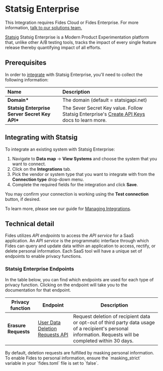 
# Statsig Enterprise

<Callout emoji=""> This Integration requires Fides Cloud or Fides Enterprise. For more information, [talk to our solutions team.](https://ethyca.com/book-demo?utm_source=docs-site) </Callout>

[Statsig](https://www.statsig.com/) Statsig Enterprise is a Modern Product Experimentation platform that, unlike other A/B testing tools, tracks the impact of every single feature release thereby quantifying impact of all efforts.

## Prerequisites

In order to [integrate](/user-guides/integrations) with Statsig Enterprise, you'll need to collect the following information:

| Name                    | Description                                                                                                                                       |
| :---------------------- | :------------------------------------------------------------------------------------------------------------------------------------------------ |
| **Domain\***            | The domain (default = statsigapi.net)                                                                                                                    |
| **Statsig Enterprise Server Secret Key API\*** | The Sever Secret Key value. Follow Statsig Enterprise's [Create API Keys](https://docs.statsig.com/feature-gates/implement/server#step-1-get-the-statsig-server-secret-key) docs to learn more. |

## Integrating with Statsig

To integrate an existing system with Statsig Enterprise:

1. Navigate to **Data map** → **View Systems** and choose the system that you want to connect.
2. Click on the **Integrations** tab.
3. Pick the vendor or system type that you want to integrate with from the **Connection type** drop-down menu.
4. Complete the required fields for the integration and click **Save**.

You may confirm your connection is working using the **Test connection** button, if desired.

To learn more, please see our guide for [Managing Integrations](/user-guides/integrations/manage-integrations).

## Technical detail

Fides utilizes _API endpoints_ to access the _API service_ for a SaaS application. An _API service_ is the programmatic interface through which Fides can query and update data within an application to access, rectify, or delete personal information. Each SaaS tool will have a unique set of endpoints to enable privacy functions.

### Statsig Enterprise Endpoints

In the table below, you can find which endpoints are used for each type of privacy function. Clicking on the endpoint will take you to the documentation for that endpoint.

| Privacy function    | Endpoint                                                                                                                  | Description                                                                                                                                               |
| ------------------- | ------------------------------------------------------------------------------------------------------------------------- | --------------------------------------------------------------------------------------------------------------------------------------------------------- |
| **Erasure Requests** | [User Data Deletion Requests API](https://docs.statsig.com/compliance/user_data_deletion_requests) | Request deletion of recipient data or opt-out of third party data usage of a recipient's personal information. Requests will be completed within 30 days. |

<Callout type="info" emoji="">
By default, deletion requests are fulfilled by masking personal information. To enable Fides to personal information, ensure the `masking_strict` variable in your `fides.toml` file is set to `false`.
</Callout>